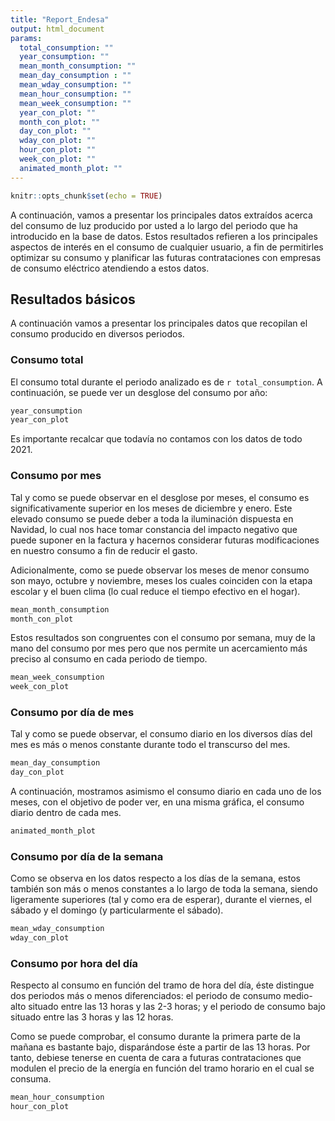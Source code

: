 ```yaml
---
title: "Report_Endesa"
output: html_document
params:
  total_consumption: ""
  year_consumption: ""
  mean_month_consumption: ""
  mean_day_consumption : ""
  mean_wday_consumption: ""
  mean_hour_consumption: ""
  mean_week_consumption: ""
  year_con_plot: ""
  month_con_plot: ""
  day_con_plot: ""
  wday_con_plot: ""
  hour_con_plot: ""
  week_con_plot: ""
  animated_month_plot: ""
---
```


```r
knitr::opts_chunk$set(echo = TRUE)
```

A continuación, vamos a presentar los principales datos extraídos acerca del consumo de luz producido por usted a lo largo del periodo que ha introducido en la base de datos. Estos resultados refieren a los principales aspectos de interés en el consumo de cualquier usuario, a fin de permitirles optimizar su consumo y planificar las futuras contrataciones con empresas de consumo eléctrico atendiendo a estos datos.

## Resultados básicos

A continuación vamos a presentar los principales datos que recopilan el consumo producido en diversos periodos.

### Consumo total

El consumo total durante el periodo analizado es de `r total_consumption`. A continuación, se puede ver un desglose del consumo por año:

```r

year_consumption
year_con_plot
```

Es importante recalcar que todavía no contamos con los datos de todo 2021.

### Consumo por mes

Tal y como se puede observar en el desglose por meses, el consumo es significativamente superior en los meses de diciembre y enero. Este elevado consumo se puede deber a toda la iluminación dispuesta en Navidad, lo cual nos hace tomar constancia del impacto negativo que puede suponer en la factura y hacernos considerar futuras modificaciones en nuestro consumo a fin de reducir el gasto.

Adicionalmente, como se puede observar los meses de menor consumo son mayo, octubre y noviembre, meses los cuales coinciden con la etapa escolar y el buen clima (lo cual reduce el tiempo efectivo en el hogar).

```r
mean_month_consumption
month_con_plot
```

Estos resultados son congruentes con el consumo por semana, muy de la mano del consumo por mes pero que nos permite un acercamiento más preciso al consumo en cada periodo de tiempo.

```r
mean_week_consumption
week_con_plot
```

### Consumo por día de mes

Tal y como se puede observar, el consumo diario en los diversos días del mes es más o menos constante durante todo el transcurso del mes.

```r
mean_day_consumption
day_con_plot
```

A continuación, mostramos asimismo el consumo diario en cada uno de los meses, con el objetivo de poder ver, en una misma gráfica, el consumo diario dentro de cada mes.

```r
animated_month_plot
```

### Consumo por día de la semana

Como se observa en los datos respecto a los días de la semana, estos también son más o menos constantes a lo largo de toda la semana, siendo ligeramente superiores (tal y como era de esperar), durante el viernes, el sábado y el domingo (y particularmente el sábado).

```r
mean_wday_consumption
wday_con_plot
```

### Consumo por hora del día

Respecto al consumo en función del tramo de hora del día, éste distingue dos periodos más o menos diferenciados: el periodo de consumo medio-alto situado entre las 13 horas y las 2-3 horas; y el periodo de consumo bajo situado entre las 3 horas y las 12 horas.

Como se puede comprobar, el consumo durante la primera parte de la mañana es bastante bajo, disparándose éste a partir de las 13 horas. Por tanto, debiese tenerse en cuenta de cara a futuras contrataciones que modulen el precio de la energía en función del tramo horario en el cual se consuma.

```r
mean_hour_consumption
hour_con_plot
```
